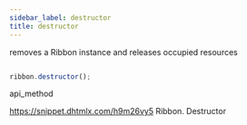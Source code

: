 ```yaml
---
sidebar_label: destructor
title: destructor
---
```



          


<Short>
 removes a Ribbon instance and releases occupied resources



</Short>







~~~js

ribbon.destructor();


~~~
 api_method

<Descr>



</Descr>


 https://snippet.dhtmlx.com/h9m26vy5	Ribbon. Destructor






